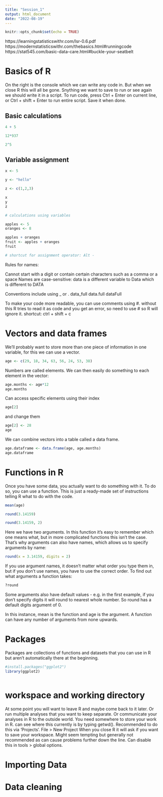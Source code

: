 ```yaml
---
title: "Session_1"
output: html_document
date: "2022-08-19"
---
```


```r
knitr::opts_chunk$set(echo = TRUE)
```
https://learningstatisticswithr.com/lsr-0.6.pdf
https://modernstatisticswithr.com/thebasics.html#runningcode
https://stat545.com/basic-data-care.html#buckle-your-seatbelt


# Basics of R

On the right is the console which we can write any code in. But when we close R this will all be gone. Snything we want to save to run or see again we should write it in a script. To run code, press Ctrl + Enter on current line, or Ctrl + shift + Enter to run entire script.
Save it when done.


## Basic calculations

```r
4 + 5

12*937

2^5
```

## Variable assignment

```r
x <- 5

y <- "hello"

z <- c(1,2,3)

x
y
z

# calculations using variables

apples <- 5
oranges <- 8

apples + oranges
fruit <- apples + oranges
fruit

# shortcut for assignment operator: Alt -
```

Rules for names:

Cannot start with a digit or contain certain characters such as a comma or a space
Names are case-sensitive: data is a different variable to Data which is different to DATA

Conventions include using _ or .
data_full
data.full
dataFull

To make your code more readable, you can use comments using #. without this R tries to read it as code and you get an error, so need to use # so R will ignore it.
shortcut: ctrl + shift + c

# Vectors and data frames

We'll probably want to store more than one piece of information in one variable, for this we can use a vector.

```r
age <- c(29, 18, 34, 63, 56, 24, 53, 38)
```
Numbers are called elements.
We can then easily do something to each element in the vector:

```r
age.months <- age*12
age.months
```

Can access specific elements using their index
```r
age[2]
```
and change them
```r
age[2] <- 28
age
```
We can combine vectors into a table called a data frame.

```r
age.dataframe <- data.frame(age, age.months)
age.dataframe
```
# Functions in R

Once you have some data, you actually want to do something with it. To do so, you can use a function. This is just a ready-made set of instructions telling R what to do with the code.

```r
mean(age)
```
```r
round(3.14159)

round(3.14159, 2)
```
Here we have two arguments. In this function it's easy to remember which one means what, but in more complicated functions this isn't the case. That's why arguments can also have names, which allows us to specify arguments by name:

```r
round(x = 3.14159, digits = 2)
```
If you use argument names, it doesn't matter what order you type them in, but if you don't use names, you have to use the correct order. 
To find out what arguments a function takes:

```r
?round
```
Some arguments also have default values - e.g. in the first example, if you don't specify digits it will round to nearest whole number. So round has a default digits argument of 0.



In this instance, mean is the function and age is the argument. A function can have any number of arguments from none upwards.

# Packages

Packages are collections of functions and datasets that you can use in R but aren't automatically there at the beginning.

```r
#install.packages("ggplot2")
library(ggplot2)
```
```r

```




# workspace and working directory

At some point you will want to leave R and maybe come back to it later. Or run multiple analyses that you want to keep separate. Or communicate your analyses in R to the outside world.
You need somewhere to store your work in R. 
can see where this currently is by typing getwd().
Recommended to do this via 'Projects'. 
File > New Project
When you close R it will ask if you want to save your workspace. Might seem tempting but generally not recommended as can cause problems further down the line. Can disable this in tools > global options.

# Importing Data

# Data cleaning




